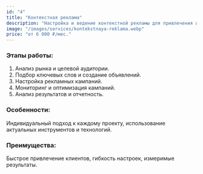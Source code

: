 ```yaml
---
id: "4"
title: "Контекстная реклама"
description: "Настройка и ведение контекстной рекламы для привлечения целевых клиентов. Реклама в Google Ads и Яндекс.Директ с оплатой за результат. Стоимость от 6 000 ₽ в месяц."
image: "/images/services/kontekstnaya-reklama.webp"
price: "от 6 000 ₽/мес."
---
```


### Этапы работы:

1. Анализ рынка и целевой аудитории.
2. Подбор ключевых слов и создание объявлений.
3. Настройка рекламных кампаний.
4. Мониторинг и оптимизация кампаний.
5. Анализ результатов и отчетность.

### Особенности:

Индивидуальный подход к каждому проекту, использование актуальных инструментов и технологий.

### Преимущества:

Быстрое привлечение клиентов, гибкость настроек, измеримые результаты.
